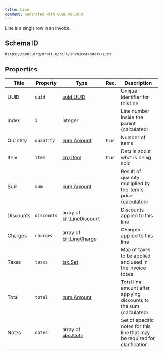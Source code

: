 ```yaml
---
title: Line
comment: Generated with GOBL v0.60.0
---
```


Line is a single row in an invoice.

## Schema ID

`https://gobl.org/draft-0/bill/invoice#/$defs/Line`

## Properties

| Title     | Property    | Type                                                      | Req. | Description                                                                 |
|-----------|-------------|-----------------------------------------------------------|------|-----------------------------------------------------------------------------|
| UUID      | `uuid`      | [uuid.UUID](/draft-0/uuid/uuid)                           |      | Unique identifier for this line                                             |
| Index     | `i`         | integer                                                   |      | Line number inside the parent (calculated)                                  |
| Quantity  | `quantity`  | [num.Amount](/draft-0/num/amount)                         | true | Number of items                                                             |
| Item      | `item`      | [org.Item](/draft-0/org/item)                             | true | Details about what is being sold                                            |
| Sum       | `sum`       | [num.Amount](/draft-0/num/amount)                         |      | Result of quantity multiplied by the item's price (calculated)              |
| Discounts | `discounts` | array of [bill.LineDiscount](/draft-0/bill/line_discount) |      | Discounts applied to this line                                              |
| Charges   | `charges`   | array of [bill.LineCharge](/draft-0/bill/line_charge)     |      | Charges applied to this line                                                |
| Taxes     | `taxes`     | [tax.Set](/draft-0/tax/set)                               |      | Map of taxes to be applied and used in the invoice totals                   |
| Total     | `total`     | [num.Amount](/draft-0/num/amount)                         |      | Total line amount after applying discounts to the sum (calculated).         |
| Notes     | `notes`     | array of [cbc.Note](/draft-0/cbc/note)                    |      | Set of specific notes for this line that may be required for clarification. |

